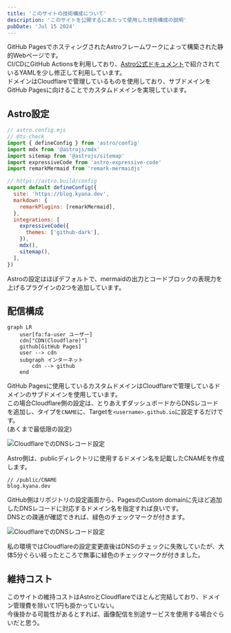 ---
title: 'このサイトの技術構成について'
description: 'このサイトを公開するにあたって使用した技術構成の説明'
pubDate: 'Jul 15 2024'
---

GitHub PagesでホスティングされたAstroフレームワークによって構築された静的Webページです。  
CI/CDにGitHub Actionsを利用しており、[Astro公式ドキュメント](https://docs.astro.build/en/guides/deploy/github/#configure-a-github-action)で紹介されているYAMLを少し修正して利用しています。  
ドメインはCloudflareで管理しているものを使用しており、サブドメインをGitHub Pagesに向けることでカスタムドメインを実現しています。

## Astro設定


```js
// astro.config.mjs
// @ts-check
import { defineConfig } from 'astro/config'
import mdx from '@astrojs/mdx'
import sitemap from '@astrojs/sitemap'
import expressiveCode from 'astro-expressive-code'
import remarkMermaid from 'remark-mermaidjs'

// https://astro.build/config
export default defineConfig({
  site: 'https://blog.kyana.dev',
  markdown: {
    remarkPlugins: [remarkMermaid],
  },
  integrations: [
    expressiveCode({
      themes: ['github-dark'],
    }),
    mdx(),
    sitemap(),
  ],
})

```

Astroの設定はほぼデフォルトで、mermaidの出力とコードブロックの表現力を上げるプラグインの2つを追加しています。

## 配信構成
```mermaid
graph LR
    user[fa:fa-user ユーザー]
    cdn["CDN(Cloudflare)"]
    github[GitHub Pages]
    user --> cdn    
    subgraph インターネット
        cdn --> github
    end
```
GitHub Pagesに使用しているカスタムドメインはCloudflareで管理しているドメインのサブドメインを使用しています。  
この場合Cloudflare側の設定は、とりあえずダッシュボードからDNSレコードを追加し、タイプを`CNAME`に、Targetを`<username>.github.io`に設定するだけです。  
(あくまで最低限の設定)

![CloudflareでのDNSレコード設定](../../assets/site-about1.png)

Astro側は、publicディレクトリに使用するドメイン名を記載したCNAMEを作成します。
```
// /public/CNAME
blog.kyana.dev
```

GitHub側はリポジトリの設定画面から、PagesのCustom domainに先ほど追加したDNSレコードに対応するドメイン名を指定すれば良いです。  
DNSとの疎通が確認できれば、緑色のチェックマークが付きます。

![CloudflareでのDNSレコード設定](../../assets/site-about2.png)

私の環境ではCloudflareの設定変更直後はDNSのチェックに失敗していたが、大体5分ぐらい経ったところで無事に緑色のチェックマークが付きました。

## 維持コスト
このサイトの維持コストはAstroとCloudflareでほとんど完結しており、ドメイン管理費を除いて1円も掛かっていない。  
今後掛かる可能性があるとすれば、画像配信を別途サービスを使用する場合ぐらいだと思う。
